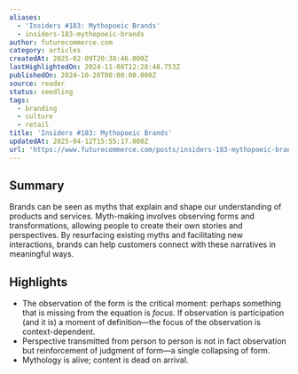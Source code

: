 ```yaml
---
aliases:
  - 'Insiders #183: Mythopoeic Brands'
  - insiders-183-mythopoeic-brands
author: futurecommerce.com
category: articles
createdAt: 2025-02-09T20:38:46.000Z
lastHighlightedOn: 2024-11-08T12:28:48.753Z
publishedOn: 2024-10-28T00:00:00.000Z
source: reader
status: seedling
tags:
  - branding
  - culture
  - retail
title: 'Insiders #183: Mythopoeic Brands'
updatedAt: 2025-04-12T15:55:17.000Z
url: 'https://www.futurecommerce.com/posts/insiders-183-mythopoeic-brands'
---
```

## Summary

Brands can be seen as myths that explain and shape our understanding of products and services. Myth-making involves observing forms and transformations, allowing people to create their own stories and perspectives. By resurfacing existing myths and facilitating new interactions, brands can help customers connect with these narratives in meaningful ways.

## Highlights

- The observation of the form is the critical moment: perhaps something that is missing from the equation is _focus._ If observation is participation (and it is) a moment of definition—the focus of the observation is context-dependent.
- Perspective transmitted from person to person is not in fact observation but reinforcement of judgment of form—a single collapsing of form.
- Mythology is alive; content is dead on arrival.
